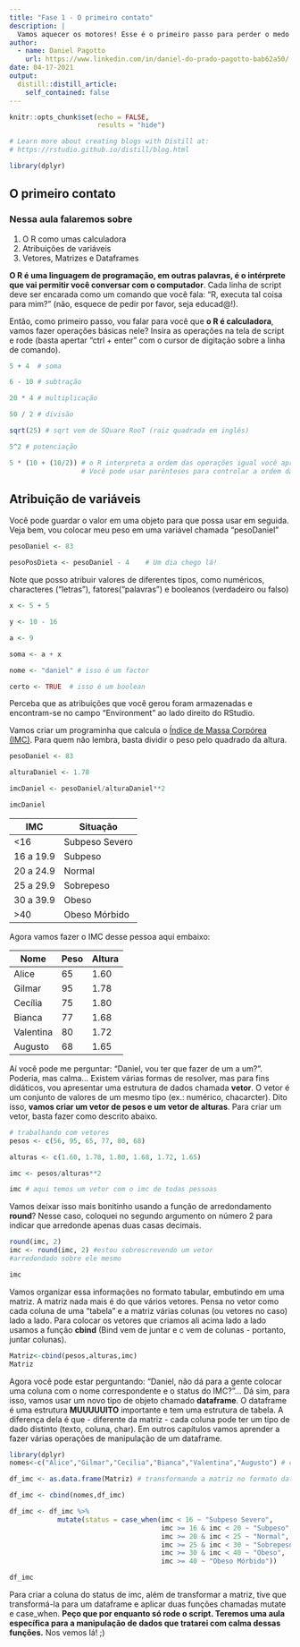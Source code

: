 ```yaml
---
title: "Fase 1 - O primeiro contato"
description: |
  Vamos aquecer os motores! Esse é o primeiro passo para perder o medo do R! 
author:
  - name: Daniel Pagotto
    url: https://www.linkedin.com/in/daniel-do-prado-pagotto-bab62a50/
date: 04-17-2021
output:
  distill::distill_article:
    self_contained: false
---
```


```r
knitr::opts_chunk$set(echo = FALSE,
                      results = "hide")

# Learn more about creating blogs with Distill at:
# https://rstudio.github.io/distill/blog.html

library(dplyr)

```


## O primeiro contato

### Nessa aula falaremos sobre 

1. O R como umas calculadora
2. Atribuições de variáveis 
3. Vetores, Matrizes e Dataframes


**O R é uma linguagem de programação, em outras palavras, é o intérprete que vai permitir você conversar com o computador**. Cada linha de script deve ser encarada como um comando que você fala: "R, executa tal coisa para mim?" (não, esquece de pedir por favor, seja educad@!). 

Então, como primeiro passo, vou falar para você que **o R é calculadora**, vamos fazer operações básicas nele? Insira as operações na tela de script e rode (basta apertar "ctrl + enter" com o cursor de digitação sobre a linha de comando). 

```r
5 + 4  # soma

6 - 10 # subtração

20 * 4 # multiplicação

50 / 2 # divisão

sqrt(25) # sqrt vem de SQuare RooT (raiz quadrada em inglês)

5^2 # potenciação

5 * (10 + (10/2)) # o R interpreta a ordem das operações igual você aprendeu lá na escola!
                  # Você pode usar parênteses para controlar a ordem das operações

```


## Atribuição de variáveis 

Você pode guardar o valor em uma objeto para que possa usar em seguida. Veja bem, vou colocar meu peso em uma variável chamada "pesoDaniel"

```r

pesoDaniel <- 83

pesoPosDieta <- pesoDaniel - 4    # Um dia chego lá!

```

Note que posso atribuir valores de diferentes tipos, como numéricos, characteres ("letras"), fatores("palavras") e booleanos (verdadeiro ou falso)

```r
x <- 5 + 5

y <- 10 - 16

a <- 9

soma <- a + x

nome <- "daniel" # isso é um factor

certo <- TRUE  # isso é um boolean
```

Perceba que as atribuições que você gerou foram armazenadas e encontram-se no campo "Environment" ao lado direito do RStudio. 

Vamos criar um programinha que calcula o [Índice de Massa Corpórea (IMC)](https://www.tuasaude.com/imc/). Para quem não lembra, basta dividir o peso pelo quadrado da altura. 

```r

pesoDaniel <- 83

alturaDaniel <- 1.78  

imcDaniel <- pesoDaniel/alturaDaniel**2

imcDaniel

```

IMC       |        Situação
----------|--------------------
<16       |     Subpeso Severo
16 a 19.9 |        Subpeso
20 a 24.9 |        Normal
25 a 29.9 |       Sobrepeso
30 a 39.9 |         Obeso
>40       |       Obeso Mórbido

Agora vamos fazer o IMC desse pessoa aqui embaixo: 


Nome      |        Peso       |       Altura       |
----------|-------------------|--------------------|
  Alice   |         65        |        1.60        |   
  Gilmar  |         95        |        1.78        |
  Cecília |         75        |        1.80        |  
  Bianca  |         77        |        1.68        |
Valentina |         80        |        1.72        |
 Augusto  |         68        |        1.65        |
 
Aí você pode me perguntar: "Daniel, vou ter que fazer de um a um?". Poderia, mas calma... Existem várias formas de resolver, mas para fins didáticos, vou apresentar uma estrutura de dados chamada **vetor**. O vetor é um conjunto de valores de um mesmo tipo (ex.: numérico, chacarcter). Dito isso, **vamos criar um vetor de pesos e um vetor de alturas**. Para criar um vetor, basta fazer como descrito abaixo. 


```r
# trabalhando com vetores
pesos <- c(56, 95, 65, 77, 80, 68)

alturas <- c(1.60, 1.78, 1.80, 1.68, 1.72, 1.65)

imc <- pesos/alturas**2

imc # aqui temos um vetor com o imc de todas pessoas

```

Vamos deixar isso mais bonitinho usando a função de arredondamento **round**? Nesse caso, coloquei no segundo argumento on número 2 para indicar que arredonde apenas duas casas decimais. 

```r

round(imc, 2)
imc <- round(imc, 2) #estou sobrescrevendo um vetor
#arredondado sobre ele mesmo

imc
```

Vamos organizar essa informações no formato tabular, embutindo em uma matriz. A matriz nada mais é do que vários vetores. Pensa no vetor como cada coluna de uma "tabela" e a matriz várias colunas (ou vetores no caso) lado a lado. Para colocar os vetores que criamos ali acima lado a lado usamos a função **cbind** (Bind vem de juntar e c vem de colunas - portanto, juntar colunas). 

```r

Matriz<-cbind(pesos,alturas,imc)
Matriz

```

Agora você pode estar perguntando: "Daniel, não dá para a gente colocar uma coluna com o nome correspondente e o status do IMC?"... Dá sim, para isso, vamos usar um novo tipo de objeto chamado **dataframe**. O dataframe é uma estrutura **MUUUUUITO** importante e tem uma estrutura de tabela. A diferença dela é que - diferente da matriz - cada coluna pode ter um tipo de dado distinto (texto, coluna, char). Em outros capítulos vamos aprender a fazer várias operações de manipulação de um dataframe. 


```r
library(dplyr)
nomes<-c("Alice","Gilmar","Cecilia","Bianca","Valentina","Augusto") # criando o vetor de nomes

df_imc <- as.data.frame(Matriz) # transformando a matriz no formato dataframe

df_imc <- cbind(nomes,df_imc)

df_imc <- df_imc %>% 
            mutate(status = case_when(imc < 16 ~ "Subpeso Severo",
                                      imc >= 16 & imc < 20 ~ "Subpeso",
                                      imc >= 20 & imc < 25 ~ "Normal",
                                      imc >= 25 & imc < 30 ~ "Sobrepeso",
                                      imc >= 30 & imc < 40 ~ "Obeso",
                                      imc >= 40 ~ "Obeso Mórbido"))

df_imc

```

Para criar a coluna do status de imc, além de transformar a matriz, tive que transformá-la para um dataframe e aplicar duas funções chamadas mutate e case_when. **Peço que por enquanto só rode o script. Teremos uma aula específica para a manipulação de dados que tratarei com calma dessas funções.** Nos vemos lá! ;) 


